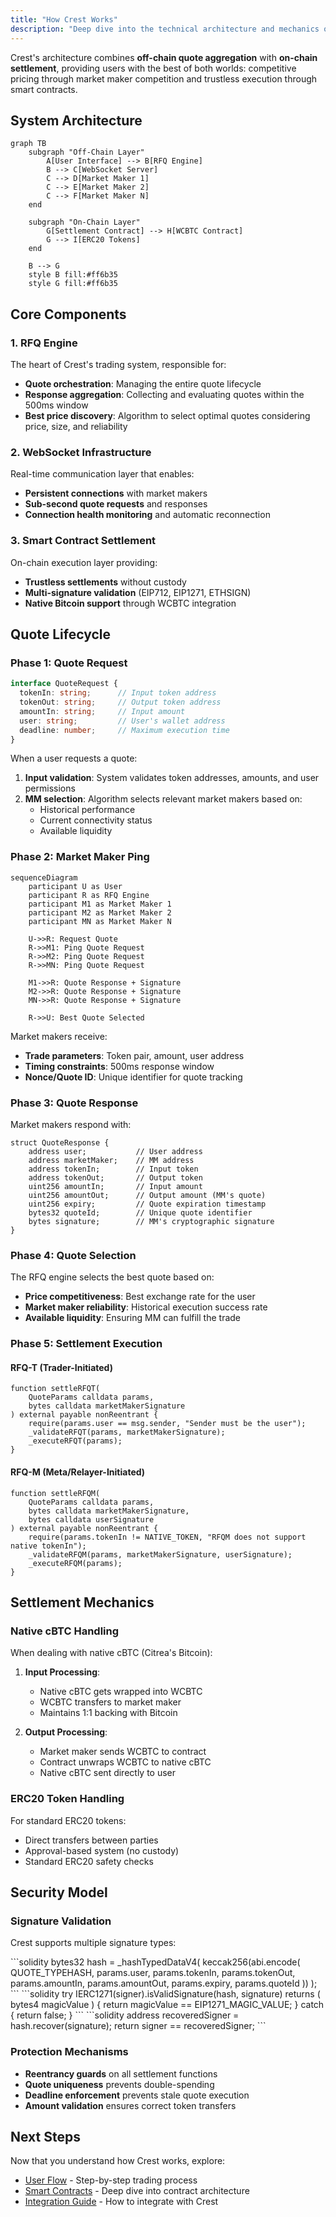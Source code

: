 ```yaml
---
title: "How Crest Works"
description: "Deep dive into the technical architecture and mechanics of Crest's RFQ system"
---
```


Crest's architecture combines **off-chain quote aggregation** with **on-chain settlement**, providing users with the best of both worlds: competitive pricing through market maker competition and trustless execution through smart contracts.

## System Architecture

```mermaid
graph TB
    subgraph "Off-Chain Layer"
        A[User Interface] --> B[RFQ Engine]
        B --> C[WebSocket Server]
        C --> D[Market Maker 1]
        C --> E[Market Maker 2]
        C --> F[Market Maker N]
    end

    subgraph "On-Chain Layer"
        G[Settlement Contract] --> H[WCBTC Contract]
        G --> I[ERC20 Tokens]
    end

    B --> G
    style B fill:#ff6b35
    style G fill:#ff6b35
```

## Core Components

### 1. RFQ Engine
The heart of Crest's trading system, responsible for:
- **Quote orchestration**: Managing the entire quote lifecycle
- **Response aggregation**: Collecting and evaluating quotes within the 500ms window
- **Best price discovery**: Algorithm to select optimal quotes considering price, size, and reliability

### 2. WebSocket Infrastructure
Real-time communication layer that enables:
- **Persistent connections** with market makers
- **Sub-second quote requests** and responses
- **Connection health monitoring** and automatic reconnection

### 3. Smart Contract Settlement
On-chain execution layer providing:
- **Trustless settlements** without custody
- **Multi-signature validation** (EIP712, EIP1271, ETHSIGN)
- **Native Bitcoin support** through WCBTC integration

## Quote Lifecycle

### Phase 1: Quote Request
```typescript
interface QuoteRequest {
  tokenIn: string;      // Input token address
  tokenOut: string;     // Output token address
  amountIn: string;     // Input amount
  user: string;         // User's wallet address
  deadline: number;     // Maximum execution time
}
```

When a user requests a quote:
1. **Input validation**: System validates token addresses, amounts, and user permissions
2. **MM selection**: Algorithm selects relevant market makers based on:
   - Historical performance
   - Current connectivity status
   - Available liquidity

### Phase 2: Market Maker Ping
```mermaid
sequenceDiagram
    participant U as User
    participant R as RFQ Engine
    participant M1 as Market Maker 1
    participant M2 as Market Maker 2
    participant MN as Market Maker N

    U->>R: Request Quote
    R->>M1: Ping Quote Request
    R->>M2: Ping Quote Request
    R->>MN: Ping Quote Request

    M1->>R: Quote Response + Signature
    M2->>R: Quote Response + Signature
    MN->>R: Quote Response + Signature

    R->>U: Best Quote Selected
```

Market makers receive:
- **Trade parameters**: Token pair, amount, user address
- **Timing constraints**: 500ms response window
- **Nonce/Quote ID**: Unique identifier for quote tracking

### Phase 3: Quote Response
Market makers respond with:
```solidity
struct QuoteResponse {
    address user;           // User address
    address marketMaker;    // MM address
    address tokenIn;        // Input token
    address tokenOut;       // Output token
    uint256 amountIn;       // Input amount
    uint256 amountOut;      // Output amount (MM's quote)
    uint256 expiry;         // Quote expiration timestamp
    bytes32 quoteId;        // Unique quote identifier
    bytes signature;        // MM's cryptographic signature
}
```

### Phase 4: Quote Selection
The RFQ engine selects the best quote based on:
- **Price competitiveness**: Best exchange rate for the user
- **Market maker reliability**: Historical execution success rate
- **Available liquidity**: Ensuring MM can fulfill the trade

### Phase 5: Settlement Execution

#### RFQ-T (Trader-Initiated)
```solidity
function settleRFQT(
    QuoteParams calldata params,
    bytes calldata marketMakerSignature
) external payable nonReentrant {
    require(params.user == msg.sender, "Sender must be the user");
    _validateRFQT(params, marketMakerSignature);
    _executeRFQT(params);
}
```

#### RFQ-M (Meta/Relayer-Initiated)
```solidity
function settleRFQM(
    QuoteParams calldata params,
    bytes calldata marketMakerSignature,
    bytes calldata userSignature
) external payable nonReentrant {
    require(params.tokenIn != NATIVE_TOKEN, "RFQM does not support native tokenIn");
    _validateRFQM(params, marketMakerSignature, userSignature);
    _executeRFQM(params);
}
```

## Settlement Mechanics

### Native cBTC Handling
When dealing with native cBTC (Citrea's Bitcoin):

1. **Input Processing**:
   - Native cBTC gets wrapped into WCBTC
   - WCBTC transfers to market maker
   - Maintains 1:1 backing with Bitcoin

2. **Output Processing**:
   - Market maker sends WCBTC to contract
   - Contract unwraps WCBTC to native cBTC
   - Native cBTC sent directly to user

### ERC20 Token Handling
For standard ERC20 tokens:
- Direct transfers between parties
- Approval-based system (no custody)
- Standard ERC20 safety checks

## Security Model

### Signature Validation
Crest supports multiple signature types:

<Tabs>
  <Tab title="EIP712">
    ```solidity
    bytes32 hash = _hashTypedDataV4(
        keccak256(abi.encode(
            QUOTE_TYPEHASH,
            params.user,
            params.tokenIn,
            params.tokenOut,
            params.amountIn,
            params.amountOut,
            params.expiry,
            params.quoteId
        ))
    );
    ```
  </Tab>
  <Tab title="EIP1271">
    ```solidity
    try IERC1271(signer).isValidSignature(hash, signature) returns (
        bytes4 magicValue
    ) {
        return magicValue == EIP1271_MAGIC_VALUE;
    } catch {
        return false;
    }
    ```
  </Tab>
  <Tab title="ETHSIGN">
    ```solidity
    address recoveredSigner = hash.recover(signature);
    return signer == recoveredSigner;
    ```
  </Tab>
</Tabs>

### Protection Mechanisms
- **Reentrancy guards** on all settlement functions
- **Quote uniqueness** prevents double-spending
- **Deadline enforcement** prevents stale quote execution
- **Amount validation** ensures correct token transfers

## Next Steps

Now that you understand how Crest works, explore:
- [User Flow](/introduction/user-flow) - Step-by-step trading process
- [Smart Contracts](/contracts/overview) - Deep dive into contract architecture
- [Integration Guide](/integration/market-makers) - How to integrate with Crest
